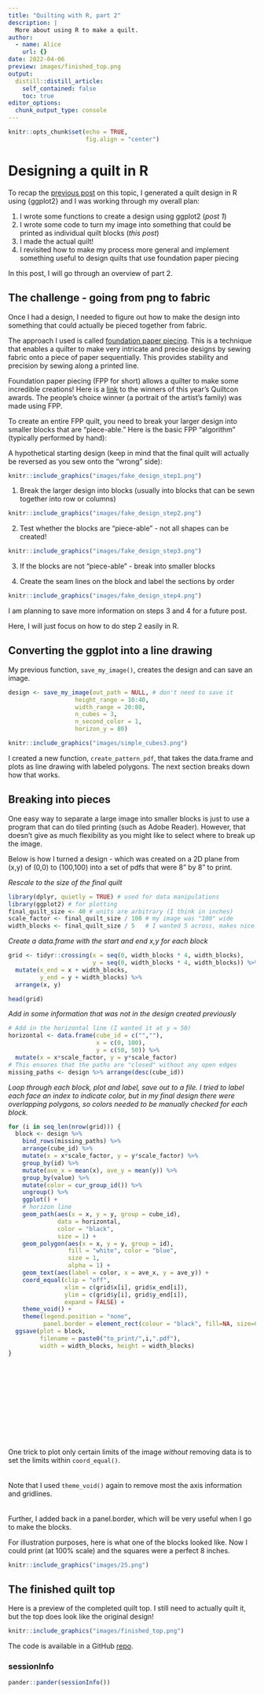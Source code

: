 ```yaml
---
title: "Quilting with R, part 2"
description: |
  More about using R to make a quilt.
author:
  - name: Alice
    url: {}
date: 2022-04-06
preview: images/finished_top.png
output:
  distill::distill_article:
    self_contained: false
    toc: true
editor_options: 
  chunk_output_type: console
---
```


```r
knitr::opts_chunk$set(echo = TRUE,
                      fig.align = "center")
```

# Designing a quilt in R

To recap the [previous
post](https://awalsh17.github.io/posts/2022-03-24-quilting-with-r/) on
this topic, I generated a quilt design in R using {ggplot2} and I was
working through my overall plan:

1.  I wrote some functions to create a design using ggplot2 (*post 1*)
2.  I wrote some code to turn my image into something that could be
    printed as individual quilt blocks (*this post*)
3.  I made the actual quilt!
4.  I revisited how to make my process more general and implement
    something useful to design quilts that use foundation paper piecing

In this post, I will go through an overview of part 2.

## The challenge - going from png to fabric

Once I had a design, I needed to figure out how to make the design into
something that could actually be pieced together from fabric.

The approach I used is called [foundation paper
piecing](https://web.stanford.edu/~mleake/projects/paperpiecing/). This
is a technique that enables a quilter to make very intricate and precise
designs by sewing fabric onto a piece of paper sequentially. This
provides stability and precision by sewing along a printed line.

Foundation paper piecing (FPP for short) allows a quilter to make some
incredible creations! Here is a
[link](https://www.quiltcon.com/quiltcon-2022-winners/) to the winners
of this year's Quiltcon awards. The people's choice winner (a portrait
of the artist's family) was made using FPP.

To create an entire FPP quilt, you need to break your larger design into
smaller blocks that are "piece-able." Here is the basic FPP "algorithm"
(typically performed by hand):

A hypothetical starting design (keep in mind that the final quilt will actually be reversed as you sew onto the "wrong" side):

```r
knitr::include_graphics("images/fake_design_step1.png")
```

1.  Break the larger design into blocks (usually into blocks that can be
    sewn together into row or columns)

```r
knitr::include_graphics("images/fake_design_step2.png")
```

2.  Test whether the blocks are "piece-able" - not all shapes can be
    created!

```r
knitr::include_graphics("images/fake_design_step3.png")
```

3.  If the blocks are not "piece-able" - break into smaller blocks

4.  Create the seam lines on the block and label the sections by order

```r
knitr::include_graphics("images/fake_design_step4.png")
```

I am planning to save more information on steps 3 and 4 for a future
post.

Here, I will just focus on how to do step 2 easily in R.

## Converting the ggplot into a line drawing

My previous function, `save_my_image()`, creates the design and can save an image.

```r
design <- save_my_image(out_path = NULL, # don't need to save it
                   height_range = 10:40,
                   width_range = 20:80,
                   n_cubes = 3, 
                   n_second_color = 1,
                   horizon_y = 80)
```

```r
knitr::include_graphics("images/simple_cubes3.png")
```

I created a new function, `create_pattern_pdf`, that takes the data.frame and plots as line drawing with labeled polygons. The next section breaks down how that works.

## Breaking into pieces

One easy way to separate a large image into smaller blocks is just to
use a program that can do tiled printing (such as Adobe Reader).
However, that doesn't give as much flexibility as you might like to
select where to break up the image.

Below is how I turned a design - which was created on a 2D plane from
(x,y) of (0,0) to (100,100) into a set of pdfs that were 8" by 8" to
print.

*Rescale to the size of the final quilt*

```r
library(dplyr, quietly = TRUE) # used for data manipulations
library(ggplot2) # for plotting
final_quilt_size <- 40 # units are arbitrary (I think in inches)
scale_factor <- final_quilt_size / 100 # my image was "100" wide
width_blocks <- final_quilt_size / 5   # I wanted 5 across, makes nice 8"
```

*Create a data.frame with the start and end x,y for each block*
```r
grid <- tidyr::crossing(x = seq(0, width_blocks * 4, width_blocks),
                        y = seq(0, width_blocks * 4, width_blocks)) %>%
  mutate(x_end = x + width_blocks,
         y_end = y + width_blocks) %>%
  arrange(x, y)

head(grid)
```

*Add in some information that was not in the design created previously*
```r
# Add in the horizontal line (I wanted it at y = 50)
horizontal <- data.frame(cube_id = c("",""),
                         x = c(0, 100),
                         y = c(50, 50)) %>%
  mutate(x = x*scale_factor, y = y*scale_factor)
# This ensures that the paths are "closed" without any open edges
missing_paths <- design %>% arrange(desc(cube_id))
```

*Loop through each block, plot and label, save out to a file. I tried to label each face an index to indicate color, but in my final design there were overlapping polygons, so colors needed to be manually checked for each block.*

```r
for (i in seq_len(nrow(grid))) {
  block <- design %>%
    bind_rows(missing_paths) %>%
    arrange(cube_id) %>%
    mutate(x = x*scale_factor, y = y*scale_factor) %>%
    group_by(id) %>%
    mutate(ave_x = mean(x), ave_y = mean(y)) %>%
    group_by(value) %>%
    mutate(color = cur_group_id()) %>%
    ungroup() %>%
    ggplot() +
    # horizon line
    geom_path(aes(x = x, y = y, group = cube_id),
              data = horizontal,
              color = "black",
              size = 1) +
    geom_polygon(aes(x = x, y = y, group = id),
                 fill = "white", color = "blue",
                 size = 1,
                 alpha = 1) +
    geom_text(aes(label = color, x = ave_x, y = ave_y)) +
    coord_equal(clip = "off",
                xlim = c(grid$x[i], grid$x_end[i]),
                ylim = c(grid$y[i], grid$y_end[i]),
                expand = FALSE) +
    theme_void() +
    theme(legend.position = "none",
          panel.border = element_rect(colour = "black", fill=NA, size=0.5))
  ggsave(plot = block,
         filename = paste0("to_print/",i,".pdf"),
         width = width_blocks, height = width_blocks)
}
```

<aside>
<br>
<br>
<br>
<br>
<br>
<br>
<br>
<br>
<br>
<br>
One trick to plot only certain limits of the image *without* removing data is to set the limits within `coord_equal()`.
<br>
<br>
<br>
Note that I used `theme_void()` again to remove most the axis information and gridlines. 
<br>
<br>
<br>
Further, I added back in a panel.border, which will be very useful when I go to make the blocks. 
</aside>

For illustration purposes, here is what one of the blocks looked like.
Now I could print (at 100% scale) and the squares were a perfect 8 inches.

```r
knitr::include_graphics("images/25.png")
```

## The finished quilt top

Here is a preview of the completed quilt top. 
I still need to actually quilt it, but the top does look like the original design! 

```r
knitr::include_graphics("images/finished_top.png")
```

The code is available in a GitHub
[repo](https://github.com/awalsh17/quiltR).

### sessionInfo {.appendix}

```r
pander::pander(sessionInfo())
```
